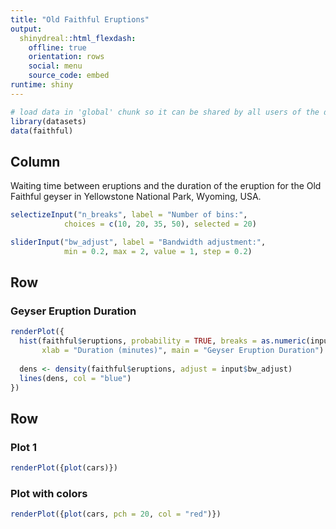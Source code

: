 ```yaml
---
title: "Old Faithful Eruptions"
output: 
  shinydreal::html_flexdash:
    offline: true
    orientation: rows
    social: menu
    source_code: embed
runtime: shiny
---
```


```r
# load data in 'global' chunk so it can be shared by all users of the dashboard
library(datasets)
data(faithful)
```

Column {.sidebar}
-----------------------------------------------------------------------

Waiting time between eruptions and the duration of the eruption for the
Old Faithful geyser in Yellowstone National Park, Wyoming, USA.

```r
selectizeInput("n_breaks", label = "Number of bins:",
            choices = c(10, 20, 35, 50), selected = 20)

sliderInput("bw_adjust", label = "Bandwidth adjustment:",
            min = 0.2, max = 2, value = 1, step = 0.2)
```

Row  {data-height=600}
-----------------------------------------------------------------------
### Geyser Eruption Duration

```r
renderPlot({
  hist(faithful$eruptions, probability = TRUE, breaks = as.numeric(input$n_breaks),
       xlab = "Duration (minutes)", main = "Geyser Eruption Duration")
  
  dens <- density(faithful$eruptions, adjust = input$bw_adjust)
  lines(dens, col = "blue")
})
```

Row {.tabset}
-----------------------------------------------------------------------

### Plot 1

```r
renderPlot({plot(cars)})
```

### Plot with colors

```r
renderPlot({plot(cars, pch = 20, col = "red")})
```
